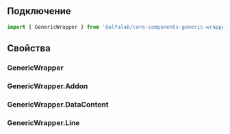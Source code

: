 
## Подключение

```jsx
import { GenericWrapper } from '@alfalab/core-components-generic-wrapper';
```

## Свойства

### GenericWrapper

<ArgsTable of={GenericWrapperTS} />

### GenericWrapper.Addon

<ArgsTable of={GenericWrapperTS.Addon} />

### GenericWrapper.DataContent

<ArgsTable of={GenericWrapperTS.DataContent} />

### GenericWrapper.Line

<ArgsTable of={GenericWrapperTS.Line} />
